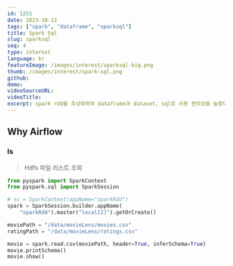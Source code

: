 ```yaml
---
id: 1251
date: 2023-10-12
tags: ["spark", "dataframe", "sparksql"]
title: Spark Sql
slug: sparksql
seq: 4
type: interest
language: kr
featureImage: /images/interest/sparksql-big.png
thumb: /images/interest/spark-sql.png
github:
demo:
videoSourceURL:
videoTitle:
excerpt: spark rdd를 추상화하여 dataframe과 dataset, sql로 사용 편의성을 높혔다.
---
```


## Why Airflow

### ls

> Hdfs 파일 리스트 조회

```python
from pyspark import SparkContext
from pyspark.sql import SparkSession

# sc = SparkContext(appName="sparkRdd")
spark = SparkSession.builder.appName(
    "sparkRdd").master("local[2]").getOrCreate()

moviePath = "/data/movieLens/movies.csv"
ratingPath = "/data/movieLens/ratings.csv"

movie = spark.read.csv(moviePath, header=True, inferSchema=True)
movie.printSchema()
movie.show()
```

<SearchLabel
  script="/home/yknam/pythonfiles/pyspark/sparkRdd.py"
  txt="spark rdd example"
  port="7878"
/>
